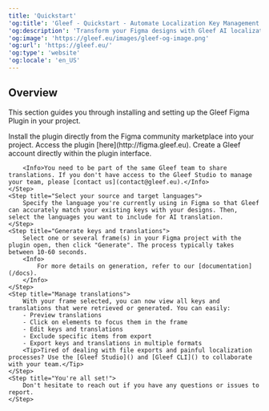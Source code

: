 ```yaml
---
title: 'Quickstart'
'og:title': 'Gleef - Quickstart - Automate Localization Key Management in Figma'
'og:description': 'Transform your Figma designs with Gleef AI localization tool. Automate localization key management, eliminate errors, and streamline workflows for designers, developers, and product managers.'
'og:image': 'https://gleef.eu/images/gleef-og-image.png'
'og:url': 'https://gleef.eu/'
'og:type': 'website'
'og:locale': 'en_US'
---
```


## Overview
This section guides you through installing and setting up the Gleef Figma Plugin in your project.

<Steps>
    <Step title="Install the plugin">
        Install the plugin directly from the Figma community marketplace into your project.
        <Info>
            Access the plugin [here](http://figma.gleef.eu).
        </Info>
    </Step>
    <Step title="Sign up">
        Create a Gleef account directly within the plugin interface.

        <Info>You need to be part of the same Gleef team to share translations. If you don't have access to the Gleef Studio to manage your team, please [contact us](contact@gleef.eu).</Info>
    </Step>
    <Step title="Select your source and target languages">
        Specify the language you're currently using in Figma so that Gleef can accurately match your existing keys with your designs. Then, select the languages you want to include for AI translation.
    </Step>
    <Step title="Generate keys and translations">
        Select one or several frame(s) in your Figma project with the plugin open, then click "Generate". The process typically takes between 10-60 seconds.
        <Info>
            For more details on generation, refer to our [documentation](/docs).
        </Info>
    </Step>
    <Step title="Manage translations">
        With your frame selected, you can now view all keys and translations that were retrieved or generated. You can easily:
        - Preview translations
        - Click on elements to focus them in the frame
        - Edit keys and translations
        - Exclude specific items from export
        - Export keys and translations in multiple formats
        <Tip>Tired of dealing with file exports and painful localization processes? Use the [Gleef Studio]() and [Gleef CLI]() to collaborate with your team.</Tip>
    </Step>
    <Step title="You're all set!">
        Don't hesitate to reach out if you have any questions or issues to report.
    </Step>
</Steps>